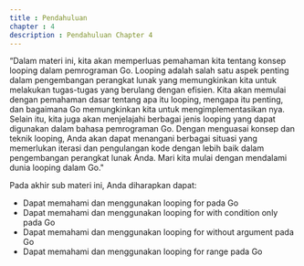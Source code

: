 ```yaml
---
title : Pendahuluan
chapter : 4
description : Pendahuluan Chapter 4
---
```


“Dalam materi ini, kita akan memperluas pemahaman kita tentang konsep looping 
dalam pemrograman Go. Looping adalah salah satu aspek penting dalam 
pengembangan perangkat lunak yang memungkinkan kita untuk melakukan tugas-tugas yang berulang dengan efisien. Kita akan memulai dengan pemahaman dasar 
tentang apa itu looping, mengapa itu penting, dan bagaimana Go 
memungkinkan kita untuk mengimplementasikan nya. Selain itu, kita juga akan 
menjelajahi berbagai jenis looping yang dapat digunakan dalam bahasa 
pemrograman Go. Dengan menguasai konsep dan teknik looping, Anda akan 
dapat menangani berbagai situasi yang memerlukan iterasi dan pengulangan kode 
dengan lebih baik dalam pengembangan perangkat lunak Anda. Mari kita mulai 
dengan mendalami dunia looping dalam Go."

Pada akhir sub materi ini, Anda diharapkan dapat:

- Dapat memahami dan menggunakan looping for pada Go
- Dapat memahami dan menggunakan looping for with condition only pada Go
- Dapat memahami dan menggunakan looping for without argument pada Go
- Dapat memahami dan menggunakan looping for range pada Go
